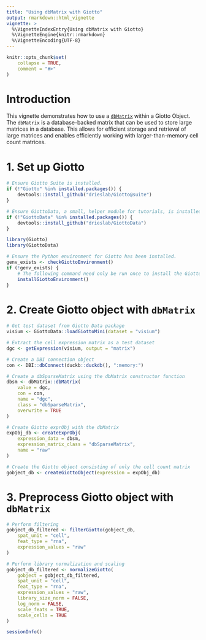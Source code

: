 ```yaml
---
title: "Using dbMatrix with Giotto"
output: rmarkdown::html_vignette
vignette: >
  %\VignetteIndexEntry{Using dbMatrix with Giotto}
  %\VignetteEngine{knitr::rmarkdown}
  %\VignetteEncoding{UTF-8}
---
```


```r
knitr::opts_chunk$set(
    collapse = TRUE,
    comment = "#>"
)
```

# Introduction
This vignette demonstrates how to use a [`dbMatrix`](https://github.com/drieslab/dbMatrix) within a Giotto Object. The `dbMatrix` is a database-backed matrix that can be used to store large matrices in a database. This allows for efficient storage and retrieval of large matrices and enables efficiently working with larger-than-memory cell count matrices.

# 1. Set up Giotto

```r
# Ensure Giotto Suite is installed.
if (!"Giotto" %in% installed.packages()) {
    devtools::install_github("drieslab/Giotto@suite")
}

# Ensure GiottoData, a small, helper module for tutorials, is installed.
if (!"GiottoData" %in% installed.packages()) {
    devtools::install_github("drieslab/GiottoData")
}

library(Giotto)
library(GiottoData)

# Ensure the Python environment for Giotto has been installed.
genv_exists <- checkGiottoEnvironment()
if (!genv_exists) {
    # The following command need only be run once to install the Giotto environment.
    installGiottoEnvironment()
}
```

# 2. Create Giotto object with `dbMatrix`                                   

```r
# Get test dataset from Giotto Data package
visium <- GiottoData::loadGiottoMini(dataset = "visium")

# Extract the cell expression matrix as a test dataset
dgc <- getExpression(visium, output = "matrix")

# Create a DBI connection object
con <- DBI::dbConnect(duckb::duckdb(), ":memory:")

# Create a dbSparseMatrix using the dbMatrix constructor function
dbsm <- dbMatrix::dbMatrix(
    value = dgc,
    con = con,
    name = "dgc",
    class = "dbSparseMatrix",
    overwrite = TRUE
)

# Create Giotto exprObj with the dbMatrix
expObj_db <- createExprObj(
    expression_data = dbsm,
    expression_matrix_class = "dbSparseMatrix",
    name = "raw"
)

# Create the Giotto object consisting of only the cell count matrix
gobject_db <- createGiottoObject(expression = expObj_db)
```

# 3. Preprocess Giotto object with `dbMatrix`
```r
# Perform filtering
gobject_db_filtered <- filterGiotto(gobject_db,
    spat_unit = "cell",
    feat_type = "rna",
    expression_values = "raw"
)

# Perform library normalization and scaling
gobject_db_filtered <- normalizeGiotto(
    gobject = gobject_db_filtered,
    spat_unit = "cell",
    feat_type = "rna",
    expression_values = "raw",
    library_size_norm = FALSE,
    log_norm = FALSE,
    scale_feats = TRUE,
    scale_cells = TRUE
)
```


```r
sessionInfo()
```
